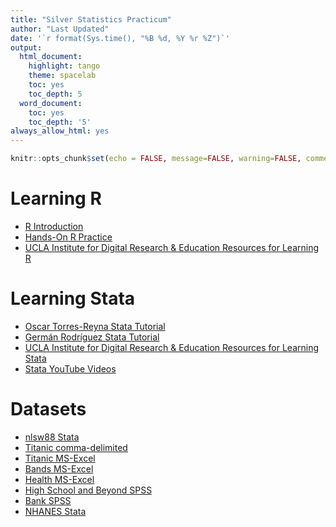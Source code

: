 ---
title: "Silver Statistics Practicum"
author: "Last Updated"
date: '`r format(Sys.time(), "%B %d, %Y %r %Z")`'
output:
  html_document:
    highlight: tango
    theme: spacelab
    toc: yes
    toc_depth: 5
  word_document:
    toc: yes
    toc_depth: '5'
always_allow_html: yes
---

```{r setup, include=FALSE}
knitr::opts_chunk$set(echo = FALSE, message=FALSE, warning=FALSE, comment=NA, fig.width = 6, out.width = "90%", fig.align = "center", dev='svg')
```

# Learning R
* [R Introduction](https://clelandcm.github.io/Hands-On-R-Practice/Silver-Practicum/Cleland-R-Introduction.html)
* [Hands-On R Practice](https://clelandcm.github.io/Hands-On-R-Practice/)
* [UCLA Institute for Digital Research & Education Resources for Learning R](https://stats.idre.ucla.edu/R/)

# Learning Stata
* [Oscar Torres-Reyna Stata Tutorial](http://www.princeton.edu/~otorres/StataTutorial.pdf)
* [Germán Rodríguez Stata Tutorial](https://data.princeton.edu/stata/)
* [UCLA Institute for Digital Research & Education Resources for Learning Stata](https://stats.idre.ucla.edu/stata/)
* [Stata YouTube Videos](https://www.youtube.com/user/statacorp/videos)

# Datasets

* [nlsw88 Stata](http://www.stata-press.com/data/r8/nlsw88.dta)  
* [Titanic comma-delimited](https://clelandcm.github.io/Silver-Practicum/titanic.csv)  
* [Titanic MS-Excel](https://clelandcm.github.io/Silver-Practicum/titanic.xlsx)  
* [Bands MS-Excel](https://clelandcm.github.io/Silver-Practicum/Bands.xlsx)  
* [Health MS-Excel](https://clelandcm.github.io/Silver-Practicum/Health.xlsx)  
* [High School and Beyond SPSS](https://clelandcm.github.io/Silver-Practicum/hsb2.sav)  
* [Bank SPSS](https://clelandcm.github.io/Silver-Practicum/bank.sav)  
* [NHANES Stata](https://clelandcm.github.io/Silver-Practicum/nhanes.dta)  







